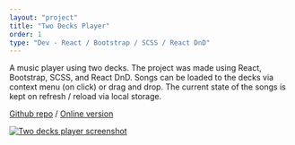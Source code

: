 ```yaml
---
layout: "project"
title: "Two Decks Player"
order: 1
type: "Dev - React / Bootstrap / SCSS / React DnD"
---
```


A music player using two decks. The project was made using React, Bootstrap, SCSS, and React DnD. Songs can be loaded to the decks via context menu (on click) or drag and drop. The current state of the songs is kept on refresh / reload via local storage.

[Github repo](https://github.com/Toww/two-decks-player) / [Online version](https://two-decks-player.vercel.app/)

[![Two decks player screenshot](/img/two-decks-player/two-decks-player.png)](https://github.com/Toww/two-decks-player)